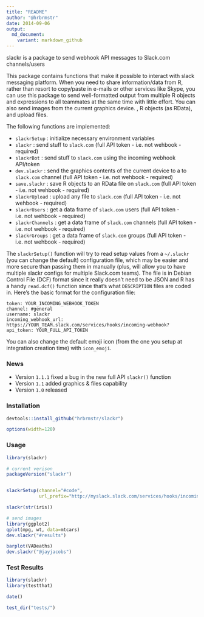 ```yaml
---
title: "README"
author: "@hrbrmstr"
date: 2014-09-06
output:
  md_document:
    variant: markdown_github
---
```


slackr is a package to send webhook API messages to Slack.com channels/users

This package contains functions that make it possible to interact with slack messaging platform. When you need to share information/data from R, rather than resort to copy/paste in e-mails or other services like Skype, you can use this package to send well-formatted output from multiple R objects and expressions to all teammates at the same time with little effort. You can also  send images from the current graphics device. , R objects (as RData), and upload files.

The following functions are implemented:

- `slackrSetup` : initialize necessary environment variables
- `slackr` : send stuff to `slack.com` (full API token - i.e. not wehbook - required)
- `slackrBot` : send stuff to `slack.com` using the incoming webhook API/token
- `dev.slackr` : send the graphics contents of the current device to a to `slack.com` channel (full API token - i.e. not wehbook - required)
- `save.slackr` : save R objects to an RData file on `slack.com` (full API token - i.e. not wehbook - required)
- `slackrUpload` : upload any file to `slack.com` (full API token - i.e. not wehbook - required)
- `slackrUsers` : get a data frame of `slack.com` users (full API token - i.e. not wehbook - required)
- `slackrChannels` : get a data frame of `slack.com` channels (full API token - i.e. not wehbook - required)
- `slackrGroups` : get a data frame of `slack.com` groups (full API token - i.e. not wehbook - required)

The `slackrSetup()` function will try to read setup values from a `~/.slackr` (you can change the default) configuration file, which may be 
easier and more secure than passing them in manually (plus, will allow you to have multiple slackr configs for multiple Slack.com teams). The
file is in Debian Control File (DCF) format since it really doesn't need to be JSON and R has a handy `read.dcf()` function since that's 
what `DESCRIPTION` files are coded in. Here's the basic format for the configuration file:

    token: YOUR_INCOMING_WEBHOOK_TOKEN
    channel: #general
    username: slackr
    incoming_webhook_url: https://YOUR_TEAM.slack.com/services/hooks/incoming-webhook?
    api_token: YOUR_FULL_API_TOKEN

You can also change the default emoji icon (from the one you setup at integration creation time) with `icon_emoji`.

### News

- Version `1.1.1` fixed a bug in the new full API `slackr()` function
- Version `1.1` added graphics & files capability
- Version `1.0` released

### Installation

```r
devtools::install_github("hrbrmstr/slackr")
```

```r
options(width=120)
```

### Usage

```r
library(slackr)

# current verison
packageVersion("slackr")


slackrSetup(channel="#code", 
            url_prefix="http://myslack.slack.com/services/hooks/incoming-webhook?")

slackr(str(iris))

# send images
library(ggplot2)
qplot(mpg, wt, data=mtcars)
dev.slackr("#results")

barplot(VADeaths)
dev.slackr("@jayjacobs")

```

### Test Results

```r
library(slackr)
library(testthat)

date()

test_dir("tests/")
```

